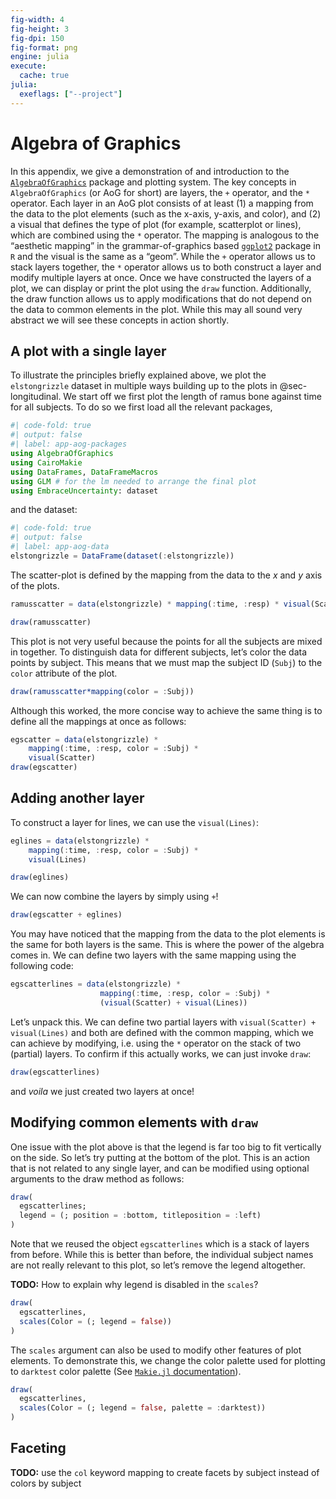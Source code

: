 ```yaml
---
fig-width: 4
fig-height: 3
fig-dpi: 150
fig-format: png
engine: julia
execute:
  cache: true
julia:
  exeflags: ["--project"]
---
```


# Algebra of Graphics {#sec-aog}

In this appendix, we give a demonstration of and introduction to the [`AlgebraOfGraphics`](https://aog.makie.org/) package and plotting system.
The key concepts in `AlgebraOfGraphics` (or AoG for short) are layers, the `+` operator, and the `*` operator.
Each layer in an AoG plot consists of at least (1) a mapping from the data to the plot elements (such as the x-axis, y-axis, and color), and (2) a visual that defines the type of plot (for example, scatterplot or lines), which are combined using the `*` operator.
The mapping is analogous to the "aesthetic mapping" in the grammar-of-graphics based [`ggplot2`](https://ggplot2.tidyverse.org) package in `R` and the visual is the same as a "geom".
While the `+` operator allows us to stack layers together, the `*` operator allows us to both construct a layer and modify multiple layers at once.
Once we have constructed the layers of a plot, we can display or print the plot using the `draw` function.
Additionally, the draw function allows us to apply modifications that do not depend on the data to common elements in the plot.
While this may all sound very abstract we will see these concepts in action shortly.

## A plot with a single layer

To illustrate the principles briefly explained above, we plot the `elstongrizzle` dataset in multiple ways building up to the plots in @sec-longitudinal.
We start off we first plot the length of ramus bone against time for all subjects.
To do so we first load all the relevant packages,

```julia
#| code-fold: true
#| output: false
#| label: app-aog-packages
using AlgebraOfGraphics
using CairoMakie
using DataFrames, DataFrameMacros
using GLM # for the lm needed to arrange the final plot
using EmbraceUncertainty: dataset
```
and the dataset:

```julia
#| code-fold: true
#| output: false
#| label: app-aog-data
elstongrizzle = DataFrame(dataset(:elstongrizzle))
```

The scatter-plot is defined by the mapping from the data to the $x$ and $y$ axis of the plots.

```julia
ramusscatter = data(elstongrizzle) * mapping(:time, :resp) * visual(Scatter)
```


```julia
draw(ramusscatter)
```

This plot is not very useful because the points for all the subjects are mixed in together.
To distinguish data for different subjects, let's color the data points by subject.
This means that we must map the subject ID (`Subj`) to the `color` attribute of the plot.

```julia
draw(ramusscatter*mapping(color = :Subj))
```

Although this worked, the more concise way to achieve the same thing is to define all the mappings at once as follows:
```julia
egscatter = data(elstongrizzle) *
    mapping(:time, :resp, color = :Subj) *
    visual(Scatter)
draw(egscatter)
```


## Adding another layer

To construct a layer for lines, we can use the `visual(Lines)`:
```julia
eglines = data(elstongrizzle) *
    mapping(:time, :resp, color = :Subj) *
    visual(Lines)

draw(eglines)
```

We can now combine the layers by simply using `+`!

```julia
draw(egscatter + eglines)
```

You may have noticed that the mapping from the data to the plot elements is the same for both layers is the same.
This is where the power of the algebra comes in.
We can define two layers with the same mapping using the following code:
```julia
egscatterlines = data(elstongrizzle) *
                    mapping(:time, :resp, color = :Subj) *
                    (visual(Scatter) + visual(Lines))
```
Let's unpack this.
We can define two partial layers with `visual(Scatter) + visual(Lines)` and both are defined with the common mapping, which we can achieve by modifying, i.e. using the `*` operator on the stack of two (partial) layers.
To confirm if this actually works, we can just invoke `draw`:
```julia
draw(egscatterlines)
```
and _voila_ we just created two layers at once!


## Modifying common elements with `draw`

One issue with the plot above is that the legend is far too big to fit vertically on the side.
So let's try putting at the bottom of the plot.
This is an action that is not related to any single layer, and can be modified using optional arguments to the draw method as follows:
```julia
draw(
  egscatterlines;
  legend = (; position = :bottom, titleposition = :left)
)
```

Note that we reused the object `egscatterlines` which is a stack of layers from before.
While this is better than before, the individual subject names are not really relevant to this plot, so let's remove the legend altogether.

:::{.callout-note}
**TODO:** How to explain why legend is disabled in the `scales`?
:::

```julia
draw(
  egscatterlines,
  scales(Color = (; legend = false))
)
```

The `scales` argument can also be used to modify other features of plot elements.
To demonstrate this, we change the color palette used for plotting to `darktest` color palette (See [`Makie.jl` documentation](https://docs.makie.org/stable/explanations/colors#misc)).

```julia
draw(
  egscatterlines,
  scales(Color = (; legend = false, palette = :darktest))
)
```

## Faceting

:::{.callout-note}

**TODO:** use the `col` keyword mapping to create facets by subject instead of colors by subject

:::